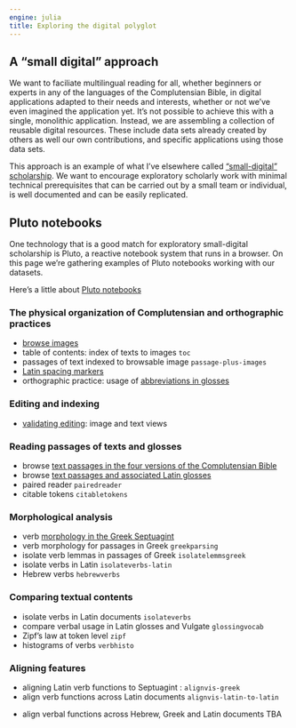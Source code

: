 ```yaml
---
engine: julia
title: Exploring the digital polyglot
---
```



## A "small digital" approach

We want to faciliate multilingual reading for all, whether beginners or experts in any of the languages of the Complutensian Bible, in digital applications adapted to their needs and interests, whether or not we've even imagined the application yet. It's not possible to achieve this with a single, monolithic application. Instead, we are assembling a collection of reusable digital resources. These include data sets already created by others as well our own contributions, and specific applications using those data sets.  
   

This approach is an example of what I've elsewhere called ["small-digital" scholarship](https://neelsmith.quarto.pub/posts/2024-10-28-small-digital/index.html). We want to encourage exploratory scholarly work with minimal technical prerequisites that can be carried out by a small team or individual, is well documented and can be easily replicated.



## Pluto notebooks

One technology that is a good match for exploratory small-digital scholarship is Pluto, a reactive notebook system that runs in a browser. On this page we're gathering examples of Pluto notebooks working with our datasets.

:::{.callout-note title="Pluto"}
Here's a little about [Pluto notebooks](./pluto/)
:::


### The physical organization of Complutensian and orthographic practices

- [browse images](./imagebrowsing/)
- table of contents: index of texts to images `toc`
- passages of text indexed to browsable image `passage-plus-images`
- [Latin spacing markers](./spacing-markers-latin/)
- orthographic practice: usage of [abbreviations in glosses](./abbreviations/)


### Editing and indexing

- [validating editing](./validation/): image and text views



### Reading passages of texts and glosses

- browse [text passages in the four versions of the Complutensian Bible](./alignedpassages/)
- browse [text passages and associated Latin glosses](./aligned-with-glosses/)
- paired reader `pairedreader`
- citable tokens `citabletokens`


### Morphological analysis


- verb [morphology in the Greek Septuagint](./greek-verbs/)
- verb morphology for passages in Greek `greekparsing`
- isolate verb lemmas in passages of Greek `isolatelemmsgreek`
- isolate verbs in Latin `isolateverbs-latin`
- Hebrew verbs `hebrewverbs`

### Comparing  textual contents


- isolate verbs in Latin documents `isolateverbs`
- compare verbal usage in Latin glosses and Vulgate `glossingvocab`
- Zipf's law at token level `zipf`
- histograms of verbs `verbhisto`


### Aligning features

- aligning Latin verb functions to Septuagint : `alignvis-greek`
- align verb functions across Latin documents `alignvis-latin-to-latin`

:::{.callout-important title="TBA"}
- align verbal functions across Hebrew, Greek and Latin documents TBA
:::



